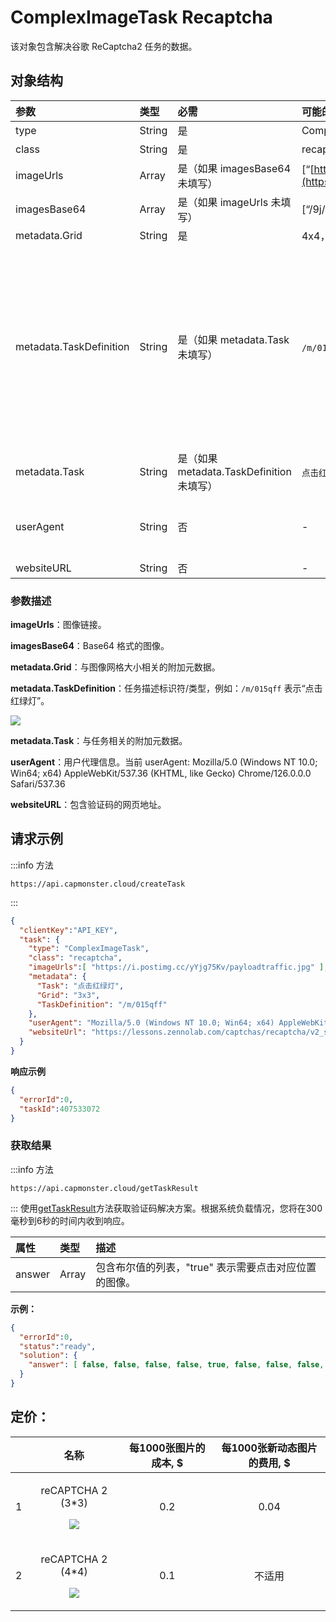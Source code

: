 ﻿---
sidebar_position: 7
sidebar_label: ComplexImageTask Recaptcha
---

# ComplexImageTask Recaptcha
该对象包含解决谷歌 ReCaptcha2 任务的数据。

## **对象结构**

|**参数**|**类型**|**必需**|**可能的值**|**描述**|
| :- | :- | :- | :- | :- |
|type|String|是|ComplexImageTask|指定任务对象类型|
|class|String|是|recaptcha|指定任务对象类。|
|imageUrls|Array|是（如果 imagesBase64 未填写）|[“[https://i.postimg.cc/yYjg75Kv/img1.jpg](https://i.postimg.cc/yYjg75Kv/payloadtraffic.jpg)”]| 单张 4x4 图片，[3x3](https://i.postimg.cc/yYjg75Kv/payloadtraffic.jpg)或新的 1x1 验证码部分（数组中）。|
|imagesBase64|Array|是（如果 imageUrls 未填写）|[“/9j/4AAQSkZJRgABAQEAAAAAAAD…”]|单张 4x4 图片，[3x3](https://i.postimg.cc/yYjg75Kv/payloadtraffic.jpg)或新的 1x1 验证码部分的 base64 格式（数组中）。|
|metadata.Grid|String|是|4x4，3x3，1x1|图片网格大小。|
|metadata.TaskDefinition|String|是（如果 metadata.Task 未填写）|`/m/015qff` 等等|<p>定义任务类型的技术值</p><p>**如何获取 TaskDefinition**</p><p>数据可以在对`/recaptcha/{recaptchaApi}/reload` 或 `/recaptcha/{recaptchaApi}/userverify` 请求的响应中找到，其中 recaptchaApi 是 "enterprise" 或 "api2"，具体取决于 ReCaptcha 的类型。响应包含 json，可以在其中找到已加载验证码的 TaskDefinitions 列表。</p> |
|metadata.Task|String|是（如果 metadata.TaskDefinition 未填写）|`点击红绿灯`等等|任务文本（<u>英文</u>）。|
|userAgent|String|否|-|加载图像时使用的浏览器用户代理（如果在 imageUrls 中传递了链接）。需要使用现代浏览器签名，否则谷歌会返回错误并要求更新浏览器。|
|websiteURL|String|否|-|解决验证码的页面 URL。|

### **参数描述**

**imageUrls**：图像链接。

**imagesBase64**：Base64 格式的图像。

**metadata.Grid**：与图像网格大小相关的附加元数据。

**metadata.TaskDefinition**：任务描述标识符/类型，例如：`/m/015qff` 表示“点击红绿灯”。

![](taskdefinition.png)

**metadata.Task**：与任务相关的附加元数据。

**userAgent**：用户代理信息。当前 userAgent: Mozilla/5.0 (Windows NT 10.0; Win64; x64) AppleWebKit/537.36 (KHTML, like Gecko) Chrome/126.0.0.0 Safari/537.36

**websiteURL**：包含验证码的网页地址。

## **请求示例**

:::info 方法
```http
https://api.capmonster.cloud/createTask
```
:::
```json
{
  "clientKey":"API_KEY",
  "task": {
    "type": "ComplexImageTask",
    "class": "recaptcha",
    "imageUrls":[ "https://i.postimg.cc/yYjg75Kv/payloadtraffic.jpg" ],
    "metadata": {
      "Task": "点击红绿灯",
      "Grid": "3x3",
      "TaskDefinition": "/m/015qff"
    },
    "userAgent": "Mozilla/5.0 (Windows NT 10.0; Win64; x64) AppleWebKit/537.36 (KHTML, like Gecko) Chrome/125.0.0.0 Safari/537.36",
    "websiteUrl": "https://lessons.zennolab.com/captchas/recaptcha/v2_simple.php?level=middle"
  }
}
```



**响应示例**
```json
{
  "errorId":0,
  "taskId":407533072
}
```
### **获取结果**
:::info 方法
```http
https://api.capmonster.cloud/getTaskResult
```
:::
使用[getTaskResult](../api/methods/get-task-result.md)方法获取验证码解决方案。根据系统负载情况，您将在300毫秒到6秒的时间内收到响应。

|**属性**|**类型**|**描述**|
| :- | :- | :- |
|answer|Array|包含布尔值的列表，"true" 表示需要点击对应位置的图像。|

**示例：**
```json
{
  "errorId":0,
  "status":"ready",
  "solution": {
    "answer": [ false, false, false, false, true, false, false, false, false ]
  }
}
```

## **定价**：

||**名称**|**每1000张图片的成本, $**|**每1000张新动态图片的费用, $**|
| :-: | :-: | :-: | :-: |
|1|<p>reCAPTCHA 2 (3\*3)</p><p>![](Aspose.Words.3eba36bc-cab6-486e-9e8f-1e38b225e806.001.png)</p><p></p>|0.2|0.04|
|2|<p>reCAPTCHA 2 (4\*4)</p><p>![](Aspose.Words.3eba36bc-cab6-486e-9e8f-1e38b225e806.002.png)</p>|0.1|不适用|

